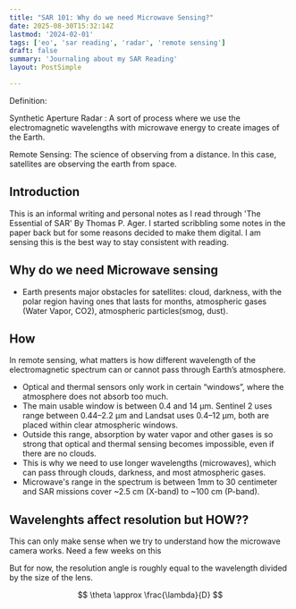 ```yaml
---
title: "SAR 101: Why do we need Microwave Sensing?"
date: 2025-08-30T15:32:14Z
lastmod: '2024-02-01'
tags: ['eo', 'sar reading', 'radar', 'remote sensing']
draft: false
summary: 'Journaling about my SAR Reading'
layout: PostSimple

---
```

Definition:

Synthetic Aperture Radar : A sort of process where we use the electromagnetic wavelengths with microwave energy to
create images of the Earth.

Remote Sensing: The science of observing from a distance. In this case, satellites are observing the earth from space.


## Introduction

This is an informal writing and personal notes as I read through 'The Essential of SAR' By Thomas P. Ager. I started 
scribbling some notes in the paper back but for some reasons decided to make them digital. I am sensing this is the best way to stay consistent
with reading.

## Why do we need Microwave sensing

- Earth presents major obstacles for satellites: cloud, darkness, with the polar region having ones that lasts for months, atmospheric gases (Water Vapor, CO2), atmospheric particles(smog, dust).

## How 

In remote sensing, what matters is how different wavelength of the electromagnetic spectrum can or cannot pass through Earth’s atmosphere.
- Optical and thermal sensors only work in certain “windows”, where the atmosphere does not absorb too much.
- The main usable window is between 0.4 and 14 µm. Sentinel 2 uses range between 0.44–2.2 µm and Landsat uses 0.4–12 µm, both are placed within
clear atmospheric windows.
- Outside this range, absorption by water vapor and other gases is so strong that optical and thermal sensing becomes impossible, even if there are no clouds.
- This is why we need to use longer wavelengths (microwaves), which can pass through clouds, darkness, and most atmospheric gases.
- Microwave's range in the spectrum is between 1mm to 30 centimeter and SAR missions cover ~2.5 cm (X-band) to ~100 cm (P-band).

## Wavelenghts affect resolution but HOW??

This can only make sense when we try to understand how the microwave camera works. Need a few weeks on this


But for now, the resolution angle is roughly equal to the wavelength divided by the size of the lens. 

$$
\theta \approx \frac{\lambda}{D}
$$








